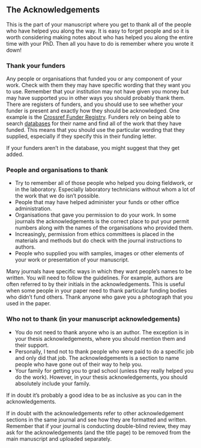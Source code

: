 ## The Acknowledgements {#acknowledgements}

This is the part of your manuscript where you get to thank all of the people who have helped you along the way. It is easy to forget people and so it is worth considering making notes about who has helped you along the entire time with your PhD. Then all you have to do is remember where you wrote it down!

### Thank your funders

Any people or organisations that funded you or any component of your work. Check with them they may have specific wording that they want you to use. Remember that your institution may not have given you money but may have supported you in other ways you should probably thank them. There are registers of funders, and you should use to see whether your funder is present and exactly how they should be acknowledged. One example is the [Crossref Funder Registry](https://www.crossref.org/services/funder-registry/). Funders rely on being able to search [databases](databases.html) for their name and find all of the work that they have funded. This means that you should use the particular wording that they supplied, especially if they specify this in their funding letter.

If your funders aren't in the database, you might suggest that they get added. 

### People and organisations to thank

 - Try to remember all of those people who helped you doing fieldwork, or in the laboratory. Especially laboratory technicians without whom a lot of the work that we do isn’t possible.
 - People that may have helped administer your funds or other office administration. 
 - Organisations that gave you permission to do your work. In some journals the acknowledgements is the correct place to put your permit numbers along with the names of the organisations who provided them. 
 - Increasingly, permission from ethics committees is placed in the materials and methods but do check with the journal instructions to authors.
 - People who supplied you with samples, images or other elements of your work or presentation of your manuscript.

Many journals have specific ways in which they want people's names to be written. You will need to follow the guidelines. For example, authors are often referred to by their initials in the acknowledgements. This is useful when some people in your paper need to thank particular funding bodies who didn't fund others.
Thank anyone who gave you a photograph that you used in the paper.

### Who not to thank (in your manuscript acknowledgements)
 - You do not need to thank anyone who is an author. The exception is in your thesis acknowledgements, where you should mention them and their support.
 - Personally, I tend not to thank people who were paid to do a specific job and only did that job. The acknowledgements is a section to name people who have gone out of their way to help you.
  - Your family for getting you to grad school (unless they really helped you do the work). However, in your thesis acknowledgements, you should absolutely include your family.

If in doubt it's probably a good idea to be as inclusive as you can in the acknowledgements.

If in doubt with the acknowledgements refer to other acknowledgement sections in the same journal and see how they are formatted and written. Remember that if your journal is conducting double-blind review, they may ask for the acknowledgements (and the title page) to be removed from the main manuscript and uploaded separately.
